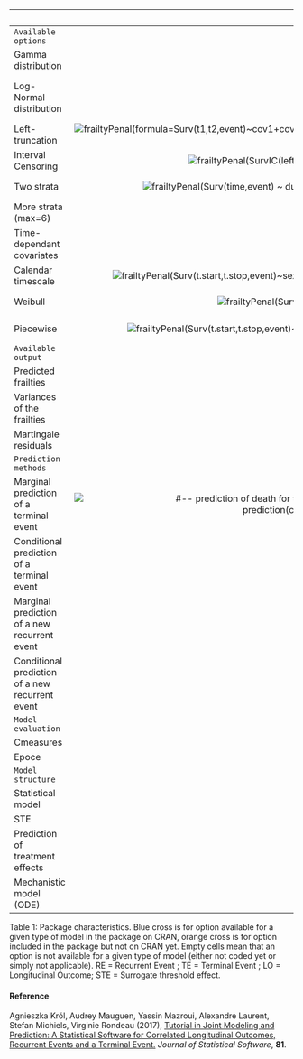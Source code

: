 <!--
%\VignetteIndexEntry{Package summary}
%\VignetteEngine{knitr::rmarkdown}
-->

|                                                 |                  Cox                  |                 Shared                |                 Nested                |                Additive               |Joint standard *(Bivariate: 1 RE + 1 TE)*| Joint cluster *(Bivariate: 1 RE + 1 TE)*|Joint general *(Bivariate: 1 RE + 1 TE)*|Joint nested *(Bivariate: 1 RE + 1 TE)*|Joint longitudinal *(Bivariate:  1 LO + 1 TE)*|Joint trivariate *(Trivariate: 1 LO + 1 RE + 1 TE)*|Joint non linear trivariate *(Trivariate: 1 LO + 1 RE + 1 TE)*|Joint Multivariate *(Trivariate: 2 RE + 1 TE)*|Joint surrogate *(Bivariate: 2 TE)*| 
|:------------------------------------------------|:-------------------------------------:|:-------------------------------------:|:-------------------------------------:|:-------------------------------------:|:--------------------------------------:|:--------------------------------------:|:-------------------------------------:|:------------------------------------:|:------------------------------------------:|:-------------------------------------:|:-------------------------------------:|:-------------------------------------:|:-------------------------------------:|
|  `Available  options `                          |                                       |                                       |                                       |                                       |                                        |                                        |                                       |                                      |                                            |                                       |                                       |                                       |                                       |                                  
| Gamma distribution                              |                                       | <img src="blue_x.png"  title="frailtyPenal(Surv(time,status)~cluster(id)+sex+age,n.knots=12,kappa=10000,data=kidney)"/>                       | <img src="blue_x.png"  title="frailtyPenal(Surv(t1,t2,event)~cluster(group)+subcluster(subgroup)+cov1+cov2,data=dataNested,n.knots=8,kappa=50000)"/>                       |                                       |  <img src="blue_x.png"  title="frailtyPenal(Surv(time,event)~cluster(id)+sex+dukes+charlson+terminal(death),formula.terminalEvent=~sex+dukes+charlson,data=readmission,n.knots=14,kappa=c(9.55e+9,1.41e+12),recurrentAG=FALSE) "/>                       |  <img src="blue_x.png"  title="frailtyPenal(Surv(time,event)~cluster(group)+num.id(id)+dukes+charlson+sex+chemo+terminal(death),formula.terminalEvent=~dukes+charlson+sex+chemo,data=readmission2,recurrentAG=FALSE,n.knots=8,kappa=c(1.e+10,1.e+10),Alpha=&quot;None&quot;)"/>                       | <img src="blue_x.png"  title="frailtyPenal(Surv(time,event)~cluster(id)+dukes+charlson+sex+chemo+terminal(death),formula.terminalEvent=~dukes+charlson+sex+chemo,data=readmission,jointGeneral=TRUE,n.knots=8,kappa=c(2.11e+08,9.53e+11))"/>                       | <img src="blue_x.png"  title="frailtyPenal(formula=Surv(time,event)~subcluster(id)+cluster(group)+dukes+terminal(death),formula.terminalEvent=~dukes,data=readmissionNested,recurrentAG=FALSE,n.knots=8,kappa=c(9.55e+9,1.41e+12),initialize=TRUE,init.Alpha=1.091,Ksi=&quot;None&quot;)"/>                      |                                       |                                            |                                       |                                       |                                       |                       
| Log-Normal distribution                         |                                       | <img src="blue_x.png"  title="frailtyPenal(Surv(time,status)~cluster(id)+sex+age,n.knots=12,kappa=10000,data=kidney,RandDist=&quot;LogN&quot;)"/>                       |                                       | <img src="blue_x.png"  title="additivePenal(Surv(t1,t2,event)~cluster(group)+var1+slope(var1),correlation=TRUE,data=dataAdditive,n.knots=8,kappa=10000)"/>                       |  <img src="blue_x.png"  title="frailtyPenal(Surv(t.start,t.stop,event)~cluster(id)+sex+dukes+charlson+terminal(death),formula.terminalEvent=~sex+dukes+charlson,data=readmission,n.knots=10,kappa=c(9.55e9,1.41e12),recurrentAG=TRUE,RandDist=&quot;LogN&quot;) "/>                       |                                        |                                       |                                      | <img src="blue_x.png"  title="longiPenal(Surv(time1,state)~age+treatment+who.PS+prev.resection,tumor.size~year*treatment+age+who.PS,colorectalSurv,data.Longi=colorectalLongi,random=c(&quot;1&quot;,&quot;year&quot;),id=&quot;id&quot;,link=&quot;Random-effects&quot;,left.censoring=-3.33,n.knots=7,kappa=2)"/>                            | <img src="blue_x.png"  title="trivPenal(Surv(time0,time1,new.lesions)~cluster(id)+age+treatment+who.PS+terminal(state),formula.terminalEvent=~age+treatment+who.PS+prev.resection,tumor.size~year*treatment+age+who.PS,data=colorectal,data.Longi=colorectalLongi,random=c(&quot;1&quot;,&quot;year&quot;),id=&quot;id&quot;,link=&quot;Random-effects&quot;,left.censoring=-3.33,recurrentAG=TRUE,n.knots=6,kappa=c(0.01,2),method.GH=&quot;Standard&quot;,n.nodes=7)"/>                       | <img src="blue_x.png"  title="trivPenalNL(Surv(time0,time1,new.lesions)~cluster(id)+age+treatment+terminal(state),formula.terminalEvent=~age+treatment,biomarker=&quot;tumor.size&quot;,formula.KG~1,formula.KD~treatment,dose=&quot;dose&quot;,time.biomarker=&quot;year&quot;,data=colorectal,data.Longi=colorectalLongi,random=&quot;KG&quot;,id=&quot;id&quot;,recurrentAG=TRUE,n.knots=5,kappa=c(0.01,2),method.GH=&quot;Pseudo-adaptive&quot;)"/>                                      | <img src="blue_x.png"  title="multivPenal(Surv(TIMEGAP,INDICREC)~cluster(PATIENT)+v1+v2+event2(INDICMETA)+terminal(INDICDEATH),formula.Event2=~v1+v2+v3,formula.terminalEvent=~v1,data=dataMultiv,n.knots=c(8,8,8),kappa=c(1,1,1),initialize=FALSE)"/>                       |  <img src="blue_x.png"  title="#-- Surrogacy evaluation based on ganerated data with a combination of Monte Carlo and classical Gaussian Hermite integration :
jointSurroPenal(data=data.sim,int.method=2,nb.mc=300,nb.gh=20)"/>                                     |
| Left-truncation                                 | <img src="blue_x.png"  title="frailtyPenal(formula=Surv(t1,t2,event)~cov1+cov2,data=dataNested,recurrentAG=FALSE,cross.validation=TRUE,n.knots=10,kappa=10000)"/>                       | <img src="blue_x.png"  title="frailtyPenal(Surv(t1,t2,event) ~ cluster(group), data = dataNested, n.knots = 10, kappa = 10000, cross.validation = TRUE, recurrentAG = FALSE)"/>                       | <img src="blue_x.png"  title="frailtyPenal(Surv(t1,t2,event)~cluster(group)+subcluster(subgroup)+cov1+cov2,data=dataNested,n.knots=8,kappa=50000)"/>                       |                                       |                                        |                                        |                                       |                                      |                                            |                                       |                                       |                                       |                                       |
| Interval Censoring                              | <img src="blue_x.png"  title="frailtyPenal(SurvIC(left,right,event) ~ treatment,n.knots=8,kappa=10000,data=bcos)"/>                       | <img src="blue_x.png"  title="frailtyPenal(SurvIC(left,right,event) ~ cluster(group)+treatment,n.knots=8,kappa=10000,data=bcos)"/>                       |                                       |                                       |  ![](orange_x.png)                     |  ![](orange_x.png)                     |                                       |                                      |                                            |                                       |                                       |                                       |                                       |
| Two strata                                      | <img src="blue_x.png"  title="frailtyPenal(Surv(time,event) ~ dukes+strata(sex),n.knots=10,kappa=c(10000,10000),data=readmission)"/>                       | <img src="blue_x.png"  title="frailtyPenal(Surv(time,event)~cluster(id)+dukes+strata(sex),n.knots=10,kappa=c(10000,10000),data=readmission)"/>                       | <img src="blue_x.png"  title="frailtyPenal(Surv(t1,t2,event)~cluster(group)+subcluster(subgroup)+cov1+strata(cov2),data=dataNested,n.knots=8,kappa=c(50000,50000))"/>                       | <img src="blue_x.png"  title="additivePenal(Surv(t1,t2,event)~cluster(group)+var1+strata(var2)+slope(var1),cross.validation=TRUE,correlation=FALSE,data=dataAdditive,n.knots=10,kappa=c(1,1))"/>                       | <img src="blue_x.png"  title="frailtyPenal(Surv(time,event)~cluster(id)+dukes+charlson+strata(sex)+chemo+terminal(death),formula.terminalEvent=~dukes+charlson+sex+chemo,data=readmission,n.knots=8,kappa=c(2.11e+08,2.11e+08,9.53e+11))"/>                                     |                                        |                                       |                                      |                                            |                                       |                                       |                                       |                                       |
| More strata (max=6)                             | <img src="blue_x.png"  title=""/>                       | <img src="blue_x.png"  title=""/>                       |                                       |                                       |  <img src="blue_x.png"  title=""/>                       |                                        |                                       |                                      |                                            |                                       |                                       |                                       |
| Time-dependant covariates                       | <img src="blue_x.png"  title="">                       | <img src="blue_x.png"  title="">                       |                                       |                                       |  <img src="blue_x.png"  title=""/>                       |  <img src="blue_x.png"  title=""/>                       |                                       |                                      |                                            |                                       |                                       |                                       |                                       |
| Calendar timescale                              | <img src="blue_x.png"  title="frailtyPenal(Surv(t.start,t.stop,event)~sex+dukes+charlson,data=readmission,n.knots=6,kappa=1e5,recurrentAG=TRUE)"/>                       | <img src="blue_x.png"  title="frailtyPenal(Surv(t.start,t.stop,event)~cluster(id)+sex+dukes+charlson,data=readmission,n.knots=6,kappa=1e5,recurrentAG=TRUE)"/>                       | <img src="blue_x.png"  title="frailtyPenal(Surv(t1,t2,event)~cluster(group)+subcluster(subgroup)+cov1+cov2,data=dataNested,n.knots=8,kappa=50000)"/>                       |                                       |  <img src="blue_x.png"  title="frailtyPenal(Surv(t.start,t.stop,event)~cluster(id)+sex+dukes+charlson+terminal(death),formula.terminalEvent=~sex+dukes+charlson,data=readmission,n.knots=10,kappa=c(9.55e9,1.41e12),recurrentAG=TRUE)"/>                       |                                        |                                       | <img src="blue_x.png"  title="frailtyPenal(formula=Surv(t.start,t.stop,event)~subcluster(id)+cluster(group)+dukes+terminal(death),formula.terminalEvent=~dukes,data=readmissionNested,recurrentAG=TRUE,n.knots=8,kappa=c(9.55e+9,1.41e+12),initialize=TRUE)"/>                      |                                            | <img src="blue_x.png"  title="trivPenal(Surv(time0,time1,new.lesions)~cluster(id)+age+treatment+who.PS+terminal(state),formula.terminalEvent=~age+treatment+who.PS+prev.resection,tumor.size~year*treatment+age+who.PS,data=colorectal,data.Longi=colorectalLongi,random=c(&quot;1&quot;,&quot;year&quot;),id=&quot;id&quot;,link=&quot;Random-effects&quot;,left.censoring=-3.33,recurrentAG=TRUE,n.knots=6,kappa=c(0.01,2),method.GH=&quot;Standard&quot;,n.nodes=7)"/>                       |  <img src="blue_x.png"  title="trivPenalNL(Surv(time0,time1,new.lesions)~cluster(id)+age+treatment+terminal(state),formula.terminalEvent=~age+treatment,biomarker=&quot;tumor.size&quot;,formula.KG~1,formula.KD~treatment,dose=&quot;dose&quot;,time.biomarker=&quot;year&quot;,data=colorectal,data.Longi=colorectalLongi,random=&quot;KG&quot;,id=&quot;id&quot;,recurrentAG=TRUE,n.knots=5,kappa=c(0.01,2),method.GH=&quot;Pseudo-adaptive&quot;)"/>                                     | <img src="blue_x.png"  title="multivPenal(Surv(TIME0,TIME1,INDICREC)~cluster(PATIENT)+v1+v2+event2(INDICMETA)+terminal(INDICDEATH),formula.Event2=~v1+v2+v3,formula.terminalEvent=~v1,data=dataMultiv,n.knots=c(8,8,8,kappa=c(1,1,1),initialize=FALSE)"/>                       | <img src="blue_x.png"  title="Text"/>                                      |    
| Weibull                                         | <img src="blue_x.png" title="frailtyPenal(Surv(time,status)~sex+age,data=kidney,hazard=&quot;Weibull&quot;)"/>                       | <img src="blue_x.png" title="frailtyPenal(Surv(time,status) ~ cluster(id)+sex+age,data=kidney,hazard=&quot;Weibull&quot;)"/>                       | <img src="blue_x.png"  title="frailtyPenal(Surv(t1,t2,event)~cluster(group)+subcluster(subgroup)+cov1+cov2,data=dataNested,hazard=&quot;Weibull&quot;)"/>                       | <img src="blue_x.png"  title="additivePenal(Surv(t1,t2,event)~cluster(group)+var1+var2+slope(var1),correlation=FALSE,data=dataAdditive,hazard=&quot;Weibull&quot;)"/>                       |  <img src="blue_x.png"  title="frailtyPenal(Surv(time,event)~cluster(id)+dukes+charlson+sex+chemo+terminal(death),formula.terminalEvent=~dukes+charlson+sex+chemo,data=readmission,hazard=&quot;Weibull&quot;)"/>                       |  <img src="blue_x.png"  title="frailtyPenal(Surv(time,event)~cluster(group)+num.id(id)+dukes+charlson+sex+chemo+terminal(death),formula.terminalEvent=~dukes+charlson+sex+chemo,data=readmission2,recurrentAG=FALSE,hazard=&quot;Weibull&quot;)"/>                       |                                       | <img src="blue_x.png"  title="frailtyPenal(Surv(t.start,t.stop,event)~subcluster(id)+cluster(group)+dukes+terminal(death),formula.terminalEvent=~dukes,hazard=('Weibull'),data=readmissionNested,recurrentAG=TRUE,initialize=FALSE)"/>                      | <img src="blue_x.png"  title="longiPenal(Surv(time1,state)~age+treatment+who.PS+prev.resection,tumor.size~year*treatment+age+who.PS,colorectalSurv,data.Longi=colorectalLongi,random=c(&quot;1&quot;,&quot;year&quot;),id=&quot;id&quot;,link=&quot;Current-level&quot;,left.censoring=-3.33,hazard=&quot;Weibull&quot;)"/>                            | <img src="blue_x.png"  title="trivPenal(Surv(gap.time,new.lesions)~cluster(id)+age+treatment+who.PS+prev.resection+terminal(state),formula.terminalEvent=~age+treatment+who.PS+prev.resection,tumor.size~year*treatment+age+who.PS,data=colorectal,data.Longi=colorectalLongi,random=c(&quot;1&quot;,&quot;year&quot;),id=&quot;id&quot;,link=&quot;Random-effects&quot;,left.censoring=-3.33,recurrentAG=FALSE,hazard=&quot;Weibull&quot;,method.GH=&quot;Pseudo-adaptive&quot;,n.nodes=7)"/>                       |  <img src="blue_x.png"  title="trivPenalNL(Surv(time0,time1,new.lesions)~cluster(id)+age+treatment+terminal(state),formula.terminalEvent=~age+treatment,biomarker=&quot;tumor.size&quot;,formula.KG~1,formula.KD~treatment,dose=&quot;dose&quot;,time.biomarker=&quot;year&quot;,data=colorectal,data.Longi=colorectalLongi,random=&quot;KG&quot;,id=&quot;id&quot;,recurrentAG=TRUE,n.knots=5,kappa=c(0.01,2),method.GH=&quot;Pseudo-adaptive&quot;,hazard=&quot;Weibull&quot;)"/>                                     | <img src="blue_x.png"  title="multivPenal(Surv(TIMEGAP,INDICREC)~cluster(PATIENT)+v1+v2+event2(INDICMETA)+terminal(INDICDEATH),formula.Event2=~v1+v2+v3,formula.terminalEvent=~v1,data=dataMultiv,hazard="Weibull")"/>                       |                                       |
| Piecewise                                       | <img src="blue_x.png"  title="frailtyPenal(Surv(t.start,t.stop,event)~sex+dukes+charlson,data=readmission,hazard=&quot;Piecewise-equi&quot;,nb.int=6)"/>                       | <img src="blue_x.png"  title="frailtyPenal(Surv(t.start,t.stop,event)~cluster(id)+sex+dukes+charlson,data=readmission,hazard=&quot;Piecewise-per&quot;,nb.int=6)"/>                       | <img src="blue_x.png"  title="frailtyPenal(Surv(t1,t2,event)~cluster(group)+subcluster(subgroup)+cov1+cov2,data=dataNested,hazard=&quot;Piecewise-per&quot;,nb.int=6)"/>                       | <img src="blue_x.png"  title="additivePenal(Surv(t1,t2,event)~cluster(group)+var1+var2+slope(var1),correlation=FALSE,data=dataAdditive,hazard=&quot;Piecewise-per&quot;,nb.int=6)"/>                       |  <img src="blue_x.png"  title="frailtyPenal(Surv(time,event)~cluster(id)+dukes+charlson+sex+chemo+terminal(death),formula.terminalEvent=~dukes+charlson+sex+chemo,data=readmission,hazard=&quot;Piecewise-equi&quot;,nb.int=c(2,4))"/>                       |  <img src="blue_x.png"  title="Text "/>                       |                                       |                                      |                                            |                                       |                                       | <img src="blue_x.png"  title="multivPenal(Surv(TIMEGAP,INDICREC)~cluster(PATIENT)+v1+v2+event2(INDICMETA)+terminal(INDICDEATH),formula.Event2=~v1+v2+v3,formula.terminalEvent=~v1,data=dataMultiv,hazard="Piecewise-per",nb.int=c(6,6,6)) "/>                       |                                       |
|     `Available output`                          |                                       |                                       |                                       |                                       |                                        |                                        |                                       |                                      |                                            |                                       |                                       |                                       |
| Predicted frailties                             |                                       | <img src="blue_x.png"  title="fit$frailty.pred"/>                       | <img src="blue_x.png"  title="fit$frailty.pred.group
fit$frailty.pred.subgroup"/>                       | <img src="blue_x.png"  title="fit$frailty.pred
fit$frailty.pred2"/>                       |  <img src="blue_x.png"  title="fit$frailty.pred"/>                       |                                        |                                       | <img src="blue_x.png"  title="fit$frailty.pred
fit$frailty.fam.pred"/>                      | <img src="blue_x.png"  title=""/>                            | <img src="blue_x.png"  title="fit$frailty.pred"/>                       |                                       |                                       |                                       |        
| Variances of the frailties                      |                                       | <img src="blue_x.png"  title="fit$frailty.var"/>                       |                                       |                                       |                                        |                                        |                                       |                                      |                                            |                                       |                                       |                                       |  <img src="blue_x.png"  title="Text "/>                                     |
| Martingale residuals                            | <img src="blue_x.png"  title="fit$martingaleCox"/>                       | <img src="blue_x.png"  title="fit$martingale.res"/>                       | <img src="blue_x.png"  title="fit$martingale.res"/>                       | <img src="blue_x.png"  title="fit$martingale.res "/>                       |  <img src="blue_x.png"  title="fit$martingale.res
fit$martingaledeath.res"/>                       |                                        |                                       | <img src="blue_x.png"  title="fit$martingale.res
fit$martingaledeath.res"/>                      | <img src="blue_x.png"  title="fit$martingaledeath.res "/>                            | <img src="blue_x.png"  title="fit$martingale.res
fit$martingaledeath.res"/>                       |                                       |                                       |                                       |
|     `Prediction methods `                       |                                       |                                       |                                       |                                       |                                        |                                        |                                       |                                       |                                      |                                            |                                       |                                       |                                  
| Marginal prediction of a terminal event         | <img src="blue_x.png"  title="#-- prediction of death for two patients between 100 and 100+w, with w in (50,100,...,1900) :
prediction(cox.fit,datapred,t=100,window=seq(50,1900,50))"/>                       | <img src="blue_x.png"  title="prediction(shared.fit,datapred,t=100,window=seq(50,1900,50))"/>                       |                                       |                                       |  <img src="blue_x.png"  title="#-- prediction of death between 100 and 100+w given relapses (with confidence intervals) :
prediction(joint.fit,datapred,t=100,window=seq(50,1500,50),event=&quot;Terminal&quot;,MC.sample=100)"/>                       |                                        |                                       | <img src="blue_x.png"  title="#-- Compute prediction over the individuals 274 and 4 :
prediction(JointNested.fit,data=DataPred,t=500,window=seq(100,1500,200),conditional=FALSE,individual=c(274,4))"/>                      | <img src="blue_x.png"  title="#-- prediction of death between 1 year and 1+2 given history of the biomarker :
prediction(JointLongi.fit,datapredj,datapredj_longi,t=1,window=2)"/>                            | <img src="blue_x.png"  title="#-- prediction of death between 1 year and 1+w :
prediction(trivPenal.fit,datapredj,datapredj_longi,t=1,window=seq(0.5,2.5,0.2),MC.sample=100)"/>                       | <img src="blue_x.png" title="#-- prediction of death between t and t+0.5 :
prediction(trivPenalNL.fit,datapredj,datapredj_longi,t=seq(2,3,0.2),window=0.5,MC.sample=100)"/>                                       |                                       |                                       |                                       
| Conditional prediction of a terminal event      | <img src="blue_x.png"  title=""/>                       | <img src="blue_x.png"  title="prediction(shared.fit,datapred,t=100,window=seq(50,1900,50),conditional=TRUE)"/>                       |                                       |                                       |                                        |                                        |                                       |                                      |                                            |                                       |                                       |                                       |                                       |                                       
| Marginal prediction of a new recurrent event    | 			                          | <img src="blue_x.png"  title="prediction(shared.fit,datapred,t=200,window=seq(50,1900,50),event=&quot;Recurrent&quot;,MC.sample=100)"/>                       |                                       |                                       |  <img src="blue_x.png"  title="#-- prediction of death between 100 and 100+w given relapses (with confidence intervals) :
prediction(joint.fit,datapred,t=100,window=seq(50,1500,50),event=&quot;Recurrent&quot;,MC.sample=100)"/>                       |                                        |                                       |                                      | 			                                |                                       | 		                                |                                       |                                       |                                       
| Conditional prediction of a new recurrent event | 			                          | <img src="blue_x.png"  title="prediction(shared.fit,datapred,t=200,window=seq(50,1900,50),event=&quot;Recurrent&quot;,conditional=TRUE,MC.sample=100)"/>                       |                                       |                                       |                                        |                                        |                                       |                                       |                                      | 			                                | 		                                |                                       |                                       |                                       
|     `Model evaluation `                         |                                       |                                       |                                       |                                       |                                       |                                       |                                        |                                        |                                       |                                      |                                            |                                       |                                       |                                  
| Cmeasures                                       | <img src="blue_x.png"  title="Cmeasures(fit)"/>                       |                                       |                                       |                                       |                                       |                                        |                                        |                                       |                                      |                                            |                                       |                                       |                                       |
| Epoce                                           |                                       |                                       |                                       |                                       |  <img src="blue_x.png"  title="epoce(fit,time=c(1,1.5, 2, 2.5))"/>                       |                                        |                                       |                                      | <img src="blue_x.png"  title="epoce(fit,time=c(1,1.5, 2, 2.5))"/>                            | <img src="blue_x.png"  title="epoce(fit,time=c(1,1.5, 2, 2.5))"/>                       |                                       |                                       |                                       |
|     `Model structure `                         |                                       |                                       |                                       |                                       |                                       |                                       |                                        |                                        |                                       |                                      |                                            |                                       |                                       |
| Statistical model                               |<img src="blue_x.png">                       |<img src="blue_x.png">                       |<img src="blue_x.png">                       |<img src="blue_x.png">                       |<img src="blue_x.png">                       |<img src="blue_x.png">                       |<img src="blue_x.png">                       |<img src="blue_x.png">                       |<img src="blue_x.png">                       |<img src="blue_x.png">                       |                      |  <img src="blue_x.png">                      |<img src="blue_x.png">                       |
| STE                      |                                       |                       |                                       |                                       |                                        |                                        |                                       |                                      |                                            |                                       |                                       |  ![](blue_x.png)                       |
| Prediction of treatment effects                      |                                       |                        |                                       |                                       |                                        |                                        |                                       |                                      |                                            |                                       |                                       |  ![](blue_x.png)                       |
| Mechanistic model (ODE)                              |                                       |                                       |                                       |                                       |                                       |                                       |                                        |                                        |                                       |                                      | <img src="blue_x.png">                                           |                                      |                                       |
Table 1: Package characteristics. Blue cross is for option available for a given type of model in the package on CRAN, orange cross is for option included in the package but not on CRAN yet. Empty cells mean that an option is not available for a given type of model (either not coded yet or simply not applicable). RE = Recurrent Event ; TE = Terminal Event ; LO = Longitudinal Outcome; STE = Surrogate threshold effect.

#### Reference
Agnieszka Król, Audrey Mauguen, Yassin Mazroui, Alexandre Laurent, Stefan Michiels, Virginie Rondeau (2017), [Tutorial in Joint Modeling and Prediction: A Statistical Software for Correlated Longitudinal Outcomes, Recurrent Events and a Terminal Event.](https://www.jstatsoft.org/article/view/v081i03)
*Journal of Statistical Software*, **81**.

